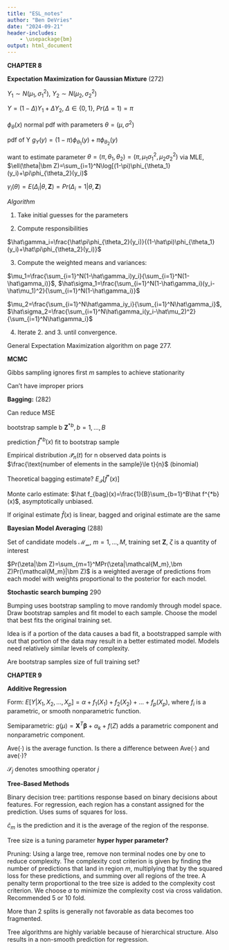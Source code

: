 ```yaml
---
title: "ESL_notes"
author: "Ben DeVries"
date: "2024-09-21"
header-includes:
    - \usepackage{bm}
output: html_document
---
```


**CHAPTER 8**

**Expectation Maximization for Gaussian Mixture** (272)

$Y_1\sim N(\mu_1,\sigma_1^2)$, $Y_2\sim N(\mu_2,\sigma_2^2)$

$Y=(1-\Delta)Y_1+\Delta Y_2$, $\Delta\in\{0,1\}$, $Pr(\Delta=1)=\pi$

$\phi_\theta(x)$ normal pdf with parameters $\theta=(\mu,\sigma^2)$

pdf of Y $g_Y(y)=(1-\pi)\phi_{\theta_1}(y)+\pi\phi_{\theta_2}(y)$

want to estimate parameter $\theta=(\pi,\theta_1,\theta_2)=(\pi,\mu_1\sigma_1^2,\mu_2\sigma_2^2)$ via MLE, $\ell(\theta|\bm Z)=\sum_{i=1}^N\log[(1-\pi)\phi_{\theta_1}(y_i)+\pi\phi_{\theta_2}(y_i)$

$\gamma_i(\theta)=E(\Delta_i|\theta,\bm Z)=Pr(\Delta_i=1|\theta,\bm Z)$

_Algorithm_

1. Take initial guesses for the parameters

2. Compute responsibilities

$\hat\gamma_i=\frac{\hat\pi\phi_{\theta_2}(y_i)}{(1-\hat\pi)\phi_{\theta_1}(y_i)+\hat\pi\phi_{\theta_2}(y_i)}$

3. Compute the weighted means and variances:

$\mu_1=\frac{\sum_{i=1}^N(1-\hat\gamma_i)y_i}{\sum_{i=1}^N(1-\hat\gamma_i)}$, $\hat\sigma_1=\frac{\sum_{i=1}^N(1-\hat\gamma_i)(y_i-\hat\mu_1)^2}{\sum_{i=1}^N(1-\hat\gamma_i)}$

$\mu_2=\frac{\sum_{i=1}^N\hat\gamma_iy_i}{\sum_{i=1}^N\hat\gamma_i}$, $\hat\sigma_2=\frac{\sum_{i=1}^N\hat\gamma_i(y_i-\hat\mu_2)^2}{\sum_{i=1}^N\hat\gamma_i}$

4. Iterate 2. and 3. until convergence.

General Expectation Maximization algorithm on page 277.

**MCMC**

Gibbs sampling ignores first $m$ samples to achieve stationarity

Can't have improper priors

**Bagging:** (282)

Can reduce MSE

bootstrap sample b $\bm Z^{*b}, b=1,...,B$

prediction $\hat f^{*b}(x)$ fit to bootstrap sample

Empirical distribution $\mathcal{\hat P}_n(t)$ for n observed data points is $\frac{\text{number of elements in the sample}\le t}{n}$ (binomial)

Theoretical bagging estimate? $E_\mathcal{\hat P}[\hat f^*(x)]$

Monte carlo estimate: $\hat f_{bag}(x)=\frac{1}{B}\sum_{b=1}^B\hat f^{*b}(x)$, asymptotically unbiased.

If original estimate $\hat f(x)$ is linear, bagged and original estimate are the same


**Bayesian Model Averaging** (288)

Set of candidate models $\mathcal{M_m},\ m=1,...,M$, training set $\bm{Z}$, $\zeta$ is a quantity of interest

$Pr(\zeta|\bm Z)=\sum_{m=1}^MPr(\zeta|\mathcal{M_m},\bm Z)Pr(\mathcal{M_m}|\bm Z)$ is a weighted average of predictions from each model with weights proportional to the posterior for each model.


**Stochastic search bumping** 290

Bumping uses bootstrap sampling to move randomly through model space. Draw bootstrap samples and fit model to each sample. Choose the model that best fits the original training set.

Idea is if a portion of the data causes a bad fit, a bootstrapped sample with out that portion of the data may result in a better estimated model. Models need relatively similar levels of complexity.

Are bootstrap samples size of full training set?

**CHAPTER 9**

**Additive Regression**

Form: $E[Y|X_1,X_2,...,X_p]=\alpha+f_1(X_1)+f_2(X_2)+...+f_p(X_p)$, where $f_i$ is a parametric, or smooth nonparametric function.

Semiparametric: $g(\mu)=\bm X^T\bm\beta+\alpha_k+f(Z)$ adds a parametric component and nonparametric component.

$\text{Ave}(\cdot)$ is the average function. Is there a difference between $\text{Ave}(\cdot)$ and $\text{ave}(\cdot)$?


$\mathcal{S}_j$ denotes smoothing operator $j$

**Tree-Based Methods**

Binary decision tree: partitions response based on binary decisions about features. For regression, each region has a constant assigned for the prediction. Uses sums of squares for loss.

$\hat c_m$ is the prediction and it is the average of the region of the response.

Tree size is a tuning parameter **hyper hyper parameter?**

Pruning: Using a large tree, remove non terminal nodes one by one to reduce complexity. The complexity cost criterion is given by finding the number of predictions that land in region $m$, multiplying that by the squared loss for these predictions, and summing over all regions of the tree. A penalty term proportional to the tree size is added to the complexity cost criterion. We choose $\alpha$ to minimize the complexity cost via cross validation. Recommended 5 or 10 fold.

More than 2 splits is generally not favorable as data becomes too fragmented.

Tree algorithms are highly variable because of hierarchical structure. Also results in a non-smooth prediction for regression.
















